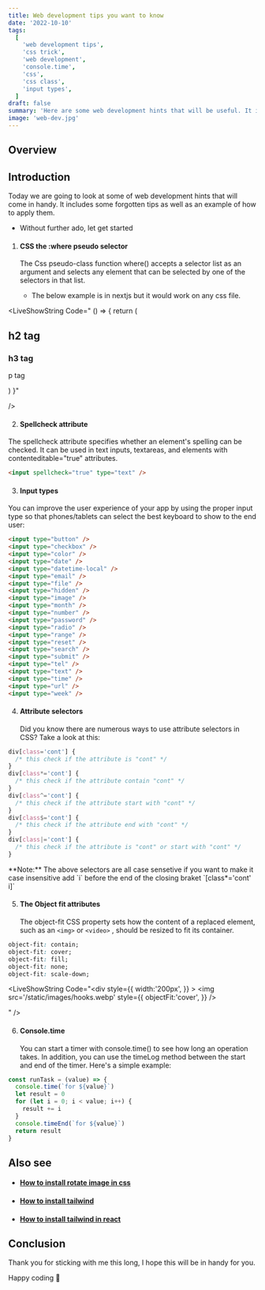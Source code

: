 ```yaml
---
title: Web development tips you want to know
date: '2022-10-10'
tags:
  [
    'web development tips',
    'css trick',
    'web development',
    'console.time',
    'css',
    'css class',
    'input types',
  ]
draft: false
summary: 'Here are some web development hints that will be useful. It includes some forgotten tips as well as an example of how to apply them.'
image: 'web-dev.jpg'
---
```



<ImageComponent
  src="/static/images/web-dev.jpg"
  width="100%"
  height="100%"
  alt="tailwindcss logo"
/>

## Overview

<TOCInline toc={props.toc} exclude="Overview" toHeading={2} />

## Introduction

Today we are going to look at some of web development hints that will come in handy. It includes some forgotten tips as well as an example of how to apply them.

- Without further ado, let get started

1. #### CSS the :where pseudo selector

   The Css pseudo-class function where() accepts a selector list as an argument and selects any element that can be selected by one of the selectors in that list.

   - The below example is in nextjs but it would work on any css file.

<LiveShowString Code="
() => {
  return (
    <div className='divContainer' >
      <h2>h2 tag</h2>
      <h3>h3 tag</h3>
      <p>p tag</p>
      <style jsx>{`
        .divContainer :where(h2, h3, p) {
            color: blue;
        }
      `}</style>
    </div>
  )
}"

/>

2. #### Spellcheck attribute

The spellcheck attribute specifies whether an element's spelling can be checked.
It can be used in text inputs, textareas, and elements with contenteditable="true" attributes.

```html
<input spellcheck="true" type="text" />
```

3. #### Input types

You can improve the user experience of your app by using the proper input type so that phones/tablets can select the best keyboard to show to the end user:

```html
<input type="button" />
<input type="checkbox" />
<input type="color" />
<input type="date" />
<input type="datetime-local" />
<input type="email" />
<input type="file" />
<input type="hidden" />
<input type="image" />
<input type="month" />
<input type="number" />
<input type="password" />
<input type="radio" />
<input type="range" />
<input type="reset" />
<input type="search" />
<input type="submit" />
<input type="tel" />
<input type="text" />
<input type="time" />
<input type="url" />
<input type="week" />
```

<GoogleHorizontalAdUnit path="selectors" />

4. #### Attribute selectors
   Did you know there are numerous ways to use attribute selectors in CSS?
   Take a look at this:

```css
div[class='cont'] {
  /* this check if the attribute is "cont" */
}
div[class*='cont'] {
  /* this check if the attribute contain "cont" */
}
div[class^='cont'] {
  /* this check if the attribute start with "cont" */
}
div[class$='cont'] {
  /* this check if the attribute end with "cont" */
}
div[class|='cont'] {
  /* this check if the attribute is "cont" or start with "cont" */
}
```

<Note>
  **Note:** The above selectors are all case sensetive if you want to make it case insensitive add
  `i` before the end of the closing braket `[class*='cont' i]`
</Note>

5. #### The Object fit attributes
   The object-fit CSS property sets how the content of a replaced element, such as an `<img>` or `<video>` , should be resized to fit its container.

```css
object-fit: contain;
object-fit: cover;
object-fit: fill;
object-fit: none;
object-fit: scale-down;
```

<LiveShowString
  Code="<div style={{
       width:'200px',
    }} >
     <img  
     src='/static/images/hooks.webp' 
     style={{
        objectFit:'cover',
    }} />
   </div>"
/>

6. #### Console.time
   You can start a timer with console.time() to see how long an operation takes. In addition, you can use the timeLog method between the start and end of the timer. Here's a simple example:

```js
const runTask = (value) => {
  console.time(`for ${value}`)
  let result = 0
  for (let i = 0; i < value; i++) {
    result += i
  }
  console.timeEnd(`for ${value}`)
  return result
}
```

## Also see

- #### [How to install rotate image in css](css-rotate-image)

- #### [How to install tailwind](install-tailwind-css)

- #### [How to install tailwind in react](install-tailwind-css)

## Conclusion

Thank you for sticking with me this long, I hope this will be in handy for you.

Happy coding 🚀

<GoogleHorizontalAdUnit path="final conclusion" />
